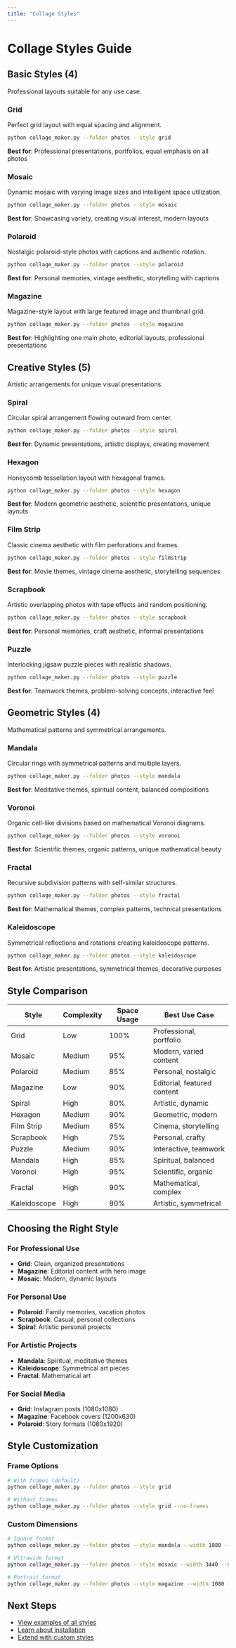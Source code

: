 ```yaml
---
title: "Collage Styles"
---
```


# Collage Styles Guide

## Basic Styles (4)

Professional layouts suitable for any use case.

### Grid
Perfect grid layout with equal spacing and alignment.
```bash
python collage_maker.py --folder photos --style grid
```
**Best for**: Professional presentations, portfolios, equal emphasis on all photos

### Mosaic  
Dynamic mosaic with varying image sizes and intelligent space utilization.
```bash
python collage_maker.py --folder photos --style mosaic
```
**Best for**: Showcasing variety, creating visual interest, modern layouts

### Polaroid
Nostalgic polaroid-style photos with captions and authentic rotation.
```bash
python collage_maker.py --folder photos --style polaroid
```
**Best for**: Personal memories, vintage aesthetic, storytelling with captions

### Magazine
Magazine-style layout with large featured image and thumbnail grid.
```bash
python collage_maker.py --folder photos --style magazine
```
**Best for**: Highlighting one main photo, editorial layouts, professional presentations

## Creative Styles (5)

Artistic arrangements for unique visual presentations.

### Spiral
Circular spiral arrangement flowing outward from center.
```bash
python collage_maker.py --folder photos --style spiral
```
**Best for**: Dynamic presentations, artistic displays, creating movement

### Hexagon
Honeycomb tessellation layout with hexagonal frames.
```bash
python collage_maker.py --folder photos --style hexagon
```
**Best for**: Modern geometric aesthetic, scientific presentations, unique layouts

### Film Strip
Classic cinema aesthetic with film perforations and frames.
```bash
python collage_maker.py --folder photos --style filmstrip
```
**Best for**: Movie themes, vintage cinema aesthetic, storytelling sequences

### Scrapbook
Artistic overlapping photos with tape effects and random positioning.
```bash
python collage_maker.py --folder photos --style scrapbook
```
**Best for**: Personal memories, craft aesthetic, informal presentations

### Puzzle
Interlocking jigsaw puzzle pieces with realistic shadows.
```bash
python collage_maker.py --folder photos --style puzzle
```
**Best for**: Teamwork themes, problem-solving concepts, interactive feel

## Geometric Styles (4)

Mathematical patterns and symmetrical arrangements.

### Mandala
Circular rings with symmetrical patterns and multiple layers.
```bash
python collage_maker.py --folder photos --style mandala
```
**Best for**: Meditative themes, spiritual content, balanced compositions

### Voronoi
Organic cell-like divisions based on mathematical Voronoi diagrams.
```bash
python collage_maker.py --folder photos --style voronoi
```
**Best for**: Scientific themes, organic patterns, unique mathematical beauty

### Fractal
Recursive subdivision patterns with self-similar structures.
```bash
python collage_maker.py --folder photos --style fractal
```
**Best for**: Mathematical themes, complex patterns, technical presentations

### Kaleidoscope
Symmetrical reflections and rotations creating kaleidoscope patterns.
```bash
python collage_maker.py --folder photos --style kaleidoscope
```
**Best for**: Artistic presentations, symmetrical themes, decorative purposes

## Style Comparison

| Style | Complexity | Space Usage | Best Use Case |
|-------|------------|-------------|---------------|
| Grid | Low | 100% | Professional, portfolio |
| Mosaic | Medium | 95% | Modern, varied content |
| Polaroid | Medium | 85% | Personal, nostalgic |
| Magazine | Low | 90% | Editorial, featured content |
| Spiral | High | 80% | Artistic, dynamic |
| Hexagon | Medium | 90% | Geometric, modern |
| Film Strip | Medium | 85% | Cinema, storytelling |
| Scrapbook | High | 75% | Personal, crafty |
| Puzzle | Medium | 90% | Interactive, teamwork |
| Mandala | High | 85% | Spiritual, balanced |
| Voronoi | High | 95% | Scientific, organic |
| Fractal | High | 90% | Mathematical, complex |
| Kaleidoscope | High | 80% | Artistic, symmetrical |

## Choosing the Right Style

### For Professional Use
- **Grid**: Clean, organized presentations
- **Magazine**: Editorial content with hero image
- **Mosaic**: Modern, dynamic layouts

### For Personal Use  
- **Polaroid**: Family memories, vacation photos
- **Scrapbook**: Casual, personal collections
- **Spiral**: Artistic personal projects

### For Artistic Projects
- **Mandala**: Spiritual, meditative themes
- **Kaleidoscope**: Symmetrical art pieces
- **Fractal**: Mathematical art

### For Social Media
- **Grid**: Instagram posts (1080x1080)
- **Magazine**: Facebook covers (1200x630)
- **Polaroid**: Story formats (1080x1920)

## Style Customization

### Frame Options
```bash
# With frames (default)
python collage_maker.py --folder photos --style grid

# Without frames
python collage_maker.py --folder photos --style grid --no-frames
```

### Custom Dimensions
```bash
# Square format
python collage_maker.py --folder photos --style mandala --width 1080 --height 1080

# Ultrawide format
python collage_maker.py --folder photos --style mosaic --width 3440 --height 1440

# Portrait format
python collage_maker.py --folder photos --style magazine --width 1080 --height 1920
```

## Next Steps

- [View examples of all styles](examples.qmd)
- [Learn about installation](installation.qmd)
- [Extend with custom styles](developer.qmd)